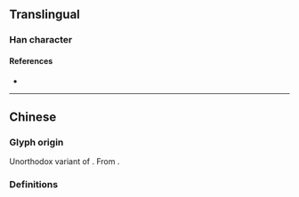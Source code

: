 {{also|應|応}}
{{character info/new}}
==Translingual==
{{Han simplified forms|應|応|应}}
{{stroke order|strokes=4}}

===Han character===
{{Han char|rn=53|rad=广|as=04|sn=7|four=|canj=IFM|ids=⿸广⿱⺍一}}

====References====
* {{Han ref|kx=0344.051|hdz=20875.140|uh=5E94|ud=24212}}

----

==Chinese==

===Glyph origin===
Unorthodox variant of {{l|zh|應}}. From {{w|cursive script (East Asia)|cursive script}}.

===Definitions===
{{zh-see|應|sv}}